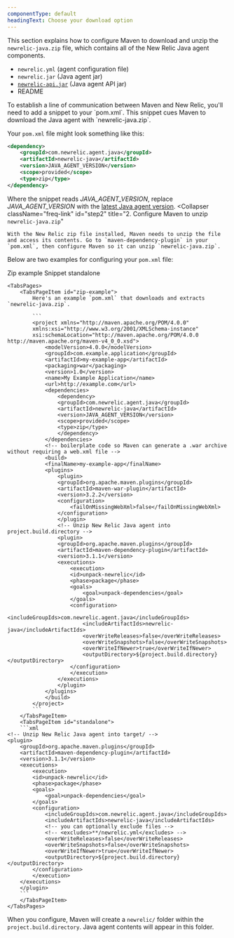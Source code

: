 ```yaml
---
componentType: default
headingText: Choose your download option
---
```


This section explains how to configure Maven to download and unzip the `newrelic-java.zip` file, which contains all of the New Relic Java agent components.

* `newrelic.yml` (agent configuration file)
* `newrelic.jar` (Java agent jar)
* [`newrelic-api.jar`](/docs/agents/java-agent/api-guides/guide-using-java-agent-api#api) (Java agent API jar)
* README

<CollapserGroup>
  <Collapser
    className="freq-link"
    id="step1"
    title="1. Configure Maven to download `newrelic-java.zip`"
  >
To establish a line of communication between Maven and New Relic, you'll need to add a snippet to your `pom.xml`. This snippet cues Maven to download the Java agent with `newrelic-java.zip`. 

Your `pom.xml` file might look something like this: 

```xml
<dependency>
    <groupId>com.newrelic.agent.java</groupId>
    <artifactId>newrelic-java</artifactId>
    <version>JAVA_AGENT_VERSION</version>
    <scope>provided</scope>
    <type>zip</type>
</dependency>
```

Where the snippet reads <var>JAVA_AGENT_VERSION</var>, replace <var>JAVA_AGENT_VERSION</var> with the [latest Java agent version](/docs/agents/java-agent/getting-started/java-release-notes).
  </Collapser>
  <Collapser
    className="freq-link"
    id="step2"
    title="2. Configure Maven to unzip `newrelic-java.zip`"
  >
    With the New Relic zip file installed, Maven needs to unzip the file and access its contents. Go to `maven-dependency-plugin` in your `pom.xml`, then configure Maven so it can unzip `newrelic-java.zip`. 

Below are two examples for configuring your `pom.xml` file:

<Tabs>
    <TabsBar>
		<TabsBarItem id="zip-example">Zip example</TabsBarItem>
        <TabsBarItem id="standalone">Snippet standalone</TabsBarItem>
	</TabsBar>

	<TabsPages>
		<TabsPageItem id="zip-example">
            Here's an example `pom.xml` that downloads and extracts `newrelic-java.zip`.

            ```
            <project xmlns="http://maven.apache.org/POM/4.0.0"
            xmlns:xsi="http://www.w3.org/2001/XMLSchema-instance"
            xsi:schemaLocation="http://maven.apache.org/POM/4.0.0 http://maven.apache.org/maven-v4_0_0.xsd">
                <modelVersion>4.0.0</modelVersion>
                <groupId>com.example.application</groupId>
                <artifactId>my-example-app</artifactId>
                <packaging>war</packaging>
                <version>1.0</version>
                <name>My Example Application</name>
                <url>http://example.com</url>
                <dependencies>
                    <dependency>
                    <groupId>com.newrelic.agent.java</groupId>
                    <artifactId>newrelic-java</artifactId>
                    <version>JAVA_AGENT_VERSION</version>
                    <scope>provided</scope>
                    <type>zip</type>
                    </dependency>   
                </dependencies>
                <!-- boilerplate code so Maven can generate a .war archive without requiring a web.xml file -->
                <build>
                <finalName>my-example-app</finalName>
                <plugins>
                    <plugin>
                    <groupId>org.apache.maven.plugins</groupId>
                    <artifactId>maven-war-plugin</artifactId>
                    <version>3.2.2</version>
                    <configuration>
                        <failOnMissingWebXml>false</failOnMissingWebXml>
                    </configuration>
                    </plugin>
                    <!-- Unzip New Relic Java agent into project.build.directory -->
                    <plugin>
                    <groupId>org.apache.maven.plugins</groupId>
                    <artifactId>maven-dependency-plugin</artifactId>
                    <version>3.1.1</version>
                    <executions>
                        <execution>
                        <id>unpack-newrelic</id>
                        <phase>package</phase>
                        <goals>
                            <goal>unpack-dependencies</goal>
                        </goals>
                        <configuration>
                            <includeGroupIds>com.newrelic.agent.java</includeGroupIds>
                            <includeArtifactIds>newrelic-java</includeArtifactIds>
                            <overWriteReleases>false</overWriteReleases>
                            <overWriteSnapshots>false</overWriteSnapshots>
                            <overWriteIfNewer>true</overWriteIfNewer>
                            <outputDirectory>${project.build.directory}</outputDirectory>
                        </configuration>
                        </execution>
                    </executions>
                    </plugin>
                </plugins>
                </build>
            </project>
            ```            
		</TabsPageItem>
        <TabsPageItem id="standalone">
        ```xml
    <!-- Unzip New Relic Java agent into target/ -->
    <plugin>
        <groupId>org.apache.maven.plugins</groupId>
        <artifactId>maven-dependency-plugin</artifactId>
        <version>3.1.1</version>
        <executions>
            <execution>
            <id>unpack-newrelic</id>
            <phase>package</phase>
            <goals>
                <goal>unpack-dependencies</goal>
            </goals>
            <configuration>
                <includeGroupIds>com.newrelic.agent.java</includeGroupIds>
                <includeArtifactIds>newrelic-java</includeArtifactIds>
                <!-- you can optionally exclude files -->
                <!-- <excludes>**/newrelic.yml</excludes> -->
                <overWriteReleases>false</overWriteReleases>
                <overWriteSnapshots>false</overWriteSnapshots>
                <overWriteIfNewer>true</overWriteIfNewer>
                <outputDirectory>${project.build.directory}</outputDirectory>
            </configuration>
            </execution>
        </executions>
        </plugin>
        ```
        </TabsPageItem>
	</TabsPages>
</Tabs>

When you configure, Maven will create a `newrelic/` folder within the `project.build.directory`. Java agent contents will appear in this folder.
  </Collapser>
</CollapserGroup>